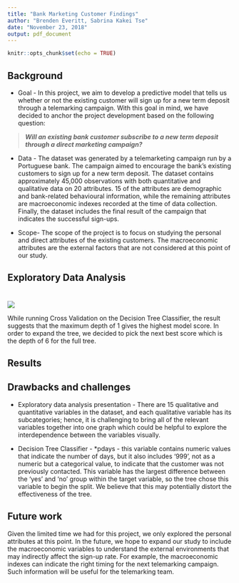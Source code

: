 ```yaml
---
title: "Bank Marketing Customer Findings"
author: "Brenden Everitt, Sabrina Kakei Tse"
date: "November 23, 2018"
output: pdf_document
---
```


```r
knitr::opts_chunk$set(echo = TRUE)
```

## Background

- Goal - 
In this project, we aim to develop a predictive model that tells us whether or not the existing customer will sign up for a new term deposit through a telemarking campaign. With this goal in mind, we have decided to anchor the project development based on the following question:

> ***Will an existing bank customer subscribe to a new term deposit through a direct marketing campaign?***

- Data - 
The dataset was generated by a telemarketing campaign run by a Portuguese bank. The campaign aimed to encourage the bank's existing customers to sign up for a new term deposit. The dataset contains approximately 45,000 observations with both quantitative and qualitative data on 20 attributes. 15 of the attributes are demographic and bank-related behavioural information, while the remaining attributes are macroeconomic indexes recorded at the time of data collection. Finally, the dataset includes the final result of the campaign that indicates the successful sign-ups.

- Scope-
The scope of the project is to focus on studying the personal and direct attributes of the existing customers. The macroeconomic attributes are the external factors that are not considered at this point of our study. 

## Exploratory Data Analysis 




#
![](../results/imgs/Cross-Validation-Scores.png)

While running Cross Validation on the Decision Tree Classifier, the result suggests that the maximum depth of 1 gives the highest model score. In order to expand the tree, we decided to pick the next best score which is the depth of 6 for the full tree. 

## Results



## Drawbacks and challenges

- Exploratory data analysis presentation -
There are 15 qualitative and quantitative variables in the dataset, and each qualitative variable has its subcategories; hence, it is challenging to bring all of the relevant variables together into one graph which could be helpful to explore the interdependence between the variables visually.

- Decision Tree Classifier -
*pdays - this variable contains numeric values that indicate the number of days, but it also includes '999', not as a numeric but a categorical value, to indicate that the customer was not previously contacted. This variable has the largest difference between the 'yes' and 'no' group within the target variable, so the tree chose this variable to begin the split. We believe that this may potentially distort the effectiveness of the tree.


## Future work
Given the limited time we had for this project, we only explored the personal attributes at this point. In the future, we hope to expand our study to include the macroeconomic variables to understand the external environments that may indirectly affect the sign-up rate. For example, the macroeconomic indexes can indicate the right timing for the next telemarking campaign. Such information will be useful for the telemarking team.

